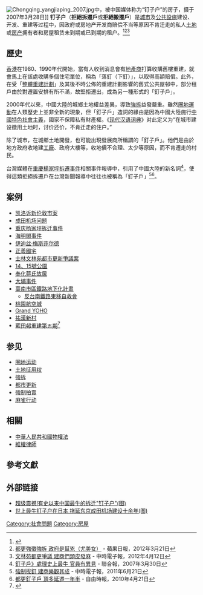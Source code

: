 [[File:Chongqing_yangjiaping_2007.jpg|thumb]]中，被中国媒体称为“钉子户”的房子，摄于2007年3月28日]]
'''钉子户'''（'''拒絕拆遷戶'''或'''拒絕搬遷戶'''）是[[城市|城市]]及[[公共設施|公共設施]]建设、开发、重建等过程中，因政府或房地产开发商赔偿不当等原因不肯迁走的私人[[土地|土地]]或[[房产|房产]]拥有者和房屋租赁未到期或已到期的租户。<ref>{{Cite web |url=http://news.sina.com.cn/z/cqzndzh/ |title=重庆钉子户专题 |access-date=2012-12-28 |archive-date=2019-06-12 |archive-url=https://web.archive.org/web/20190612193049/http://news.sina.com.cn/z/cqzndzh/ |dead-url=no }}</ref><ref>[http://www.appledaily.com.tw/appledaily/article/headline/20120321/34103878 都更強徵強拆 政府是幫兇（[[尤美女|尤美女]]）] {{Wayback|url=http://www.appledaily.com.tw/appledaily/article/headline/20120321/34103878 |date=20120705034823 }} - 蘋果日報，2012年3月21日</ref><ref>[http://mag.chinatimes.com/mag-cnt.aspx?artid=13514 文林苑都更爭議 建商們頭皮發麻] {{Wayback|url=http://mag.chinatimes.com/mag-cnt.aspx?artid=13514 |date=20120419135302 }} - 中時電子報，2012年4月12日</ref>

==歷史==
[[香港|香港]]在1980、1990年代開始，當有人收到消息會有[[香港地產業|地產商]]打算收購舊樓重建，就會馬上在該處收購多個住宅單位，稱為「落釘（下釘）」，以取得高額賠償。此外，在受「[[整體重建計劃|整體重建計劃]]」及其後不時公佈的重建計劃影響的舊式公共屋邨中，部分租戶由於對遷置安排有所不滿，故堅拒遷出，成為另一種形式的「釘子戶」。

2000年代以來，中國大陸的城鄉土地權益差異，導致[[強拆|強拆]]益發嚴重。雖然[[圈地運動|圈地運動]]在人類歷史上並非全新的現象，但「釘子戶」造詞的緣由是因為中國大陸施行[[中國特色社會主義|中國特色社會主義]]，國家不保障私有財產權。《[[现代汉语词典|现代汉语词典]]》对此定义为“在城市建设徵用土地时，讨价还价，不肯迁走的住户。”

除了城市，在城鄉土地開發，也可能出現發展商所稱謂的「釘子戶」。他們是由於地方政府收地建[[工廠|工廠]]、政府大樓等，收地價不合理、太少等原因，而不肯遷走的村民。

台灣媒體在[[重慶楊家坪拆遷事件|重慶楊家坪拆遷事件]]相關事件報導中，引用了中國大陸的新名詞<ref>[http://mag.udn.com/mag/world/storypage.jsp?f_ART_ID=62642 釘子戶》處理史上最牛 官員有異見] {{Wayback|url=http://mag.udn.com/mag/world/storypage.jsp?f_ART_ID=62642 |date=20100708062530 }} - 聯合報，2007年3月30日</ref>，使得這類拒絕拆遷戶在台灣新聞報導中往往也被稱為「釘子戶」<ref>[http://tw.news.yahoo.com/%E5%BC%B7%E5%88%B6%E6%8B%94%E9%87%98-%E5%BB%BA%E5%95%86%E6%A8%82%E8%A7%80%E5%85%B6%E6%88%90-190636448.html 強制拔釘 建商樂觀其成] {{Wayback|url=http://tw.news.yahoo.com/%E5%BC%B7%E5%88%B6%E6%8B%94%E9%87%98-%E5%BB%BA%E5%95%86%E6%A8%82%E8%A7%80%E5%85%B6%E6%88%90-190636448.html |date=20160506004253 }} - 中時電子報，2011年6月21日</ref><ref>[http://www.libertytimes.com.tw/2010/new/apr/21/today-t3.htm 都更釘子戶 頂多延遷一年半] {{Wayback|url=http://www.libertytimes.com.tw/2010/new/apr/21/today-t3.htm |date=20100425001525 }} - 自由時報，2010年4月21日</ref>。

==案例==
*[[凯洛诉新伦敦市案|凯洛诉新伦敦市案]]
*[[成田机场问题|成田机场问题]]
*[[重庆杨家坪拆迁事件|重庆杨家坪拆迁事件]]
*[[海桃灣#海明閣事件|海明閣事件]]
*[[伊迪丝·梅斯菲尔德|伊迪丝·梅斯菲尔德]]
*[[正義國宅|正義國宅]]
*[[士林文林苑都市更新爭議案|士林文林苑都市更新爭議案]]
*[[14、15號公園|14、15號公園]]
*[[奉化蒋氏故居|奉化蒋氏故居]]
*[[大埔事件|大埔事件]]
*[[臺南市區鐵路地下化計畫|臺南市區鐵路地下化計畫]]
**[[反台南鐵路東移自救會|反台南鐵路東移自救會]]
*[[桃園航空城|桃園航空城]]
*[[Grand_YOHO|Grand YOHO]]
*[[祐漢新村|祐漢新村]]
*[[康逸苑|藍田邨重建第五期]]<ref>{{Cite web |url=https://www.aud.gov.hk/pdf_c/c35ch12.pdf |title=審計署報告書-整體重建計劃 |access-date=2019-07-05 |archive-date=2021-03-10 |archive-url=https://web.archive.org/web/20210310183904/https://www.aud.gov.hk/pdf_c/c35ch12.pdf |dead-url=no }}</ref>

==参见==
*[[圈地运动|圈地运动]]
*[[土地征用权|土地征用权]]
*[[強拆|強拆]]
*[[都市更新|都市更新]]
*[[強制拍賣|強制拍賣]]
*[[麻雀行动|麻雀行动]]

==相關==
* [[中華人民共和國物權法|中華人民共和國物權法]]
* [[維權律師|維權律師]]

==參考文獻==
<div class="references-small">
<references></references>
</div>

==外部链接==
*[http://news.cd.soufun.com/2007-03-19/983304.htm 超级震撼!有史以来中国最牛的拆迁"钉子户"(图)]{{dead link|date=2018年4月 |bot=InternetArchiveBot |fix-attempted=yes }}
*[http://news.cctv.com/world/20070404/103835.shtml 世上最牛钉子户在日本 拖延东京成田机场建设十余年(图)] {{Wayback|url=http://news.cctv.com/world/20070404/103835.shtml |date=20190706074433 }}

[[Category:社會問題|Category:社會問題]]
[[Category:房屋|Category:房屋]]